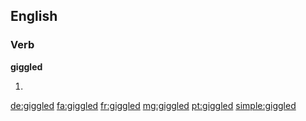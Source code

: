 ==English==

===Verb===
'''giggled'''

# {{past of|giggle}}

[[de:giggled]]
[[fa:giggled]]
[[fr:giggled]]
[[mg:giggled]]
[[pt:giggled]]
[[simple:giggled]]